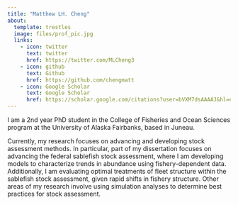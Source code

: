 ```yaml
---
title: "Matthew LH. Cheng"
about:
  template: trestles
  image: files/prof_pic.jpg
  links:
    - icon: twitter
      text: twitter
      href: https://twitter.com/MLCheng3
    - icon: github
      text: Github
      href: https://github.com/chengmatt
    - icon: Google Scholar
      text: Google Scholar
      href: https://scholar.google.com/citations?user=bVXM7dsAAAAJ&hl=en 
---
```



I am a 2nd year PhD student in the College of Fisheries and Ocean Sciences program at the University of Alaska Fairbanks, based in Juneau. 


Currently, my research focuses on advancing and developing stock assessment methods. In particular, part of my dissertation focuses on advancing the federal sablefish stock assessment, where I am developing models to characterize trends in abundance using fishery-dependent data. Additionally, I am evaluating optimal treatments of fleet structure within the sablefish stock assessment, given rapid shifts in fishery structure. Other areas of my research involve using simulation analyses to determine best practices for stock assessment. 
